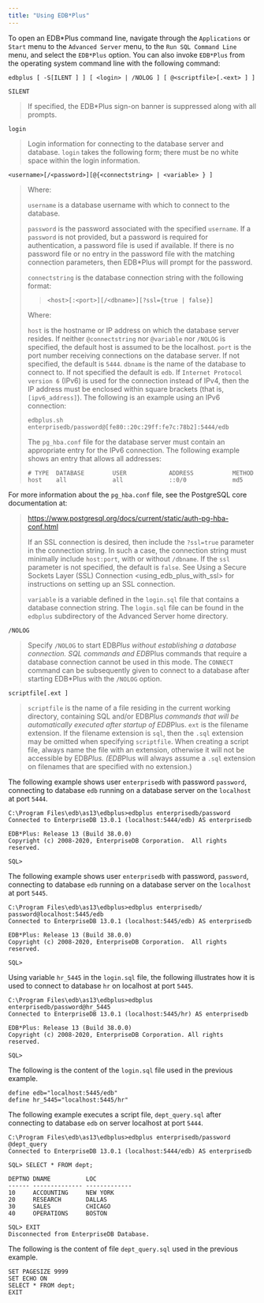 ```yaml
---
title: "Using EDB*Plus"
---
```


<div id="using_edb_plus" class="registered_link"></div>


<div id="starting_edb_plus" class="registered_link"></div>

To open an EDB*Plus command line, navigate through the `Applications` or `Start` menu to the `Advanced Server` menu, to the `Run SQL Command Line` menu, and select the `EDB*Plus` option. You can also invoke `EDB*Plus` from the operating system command line with the following command:

``` text
edbplus [ -S[ILENT ] ] [ <login> | /NOLOG ] [ @<scriptfile>[.<ext> ] ]
```

`SILENT`

> If specified, the EDB*Plus sign-on banner is suppressed along with all prompts.

`login`

> Login information for connecting to the database server and database. `login` takes the following form; there must be no white space within the login information.

`<username>[/<password>][@{<connectstring> | <variable> } ]`

> Where:
> 
> `username` is a database username with which to connect to the database.
> 
> `password` is the password associated with the specified `username`. If a `password` is not provided, but a password is required for authentication, a password file is used if available. If there is no password file or no entry in the password file with the matching connection parameters, then EDB*Plus will prompt for the password.
> 
> `connectstring` is the database connection string with the following format:
> 
> > 
> > 
> > ``` text
> > <host>[:<port>][/<dbname>][?ssl={true | false}]
> > ```
> 
> Where:
> 
> `host` is the hostname or IP address on which the database server resides. If neither `@connectstring` nor `@variable` nor `/NOLOG` is specified, the default host is assumed to be the localhost. `port` is the port number receiving connections on the database server. If not specified, the default is `5444`. `dbname` is the name of the database to connect to. If not specified the default is `edb`. If `Internet Protocol version 6` (IPv6) is used for the connection instead of IPv4, then the IP address must be enclosed within square brackets (that is, `[ipv6_address]`). The following is an example using an IPv6 connection:
> 
> ``` text
> edbplus.sh enterprisedb/password@[fe80::20c:29ff:fe7c:78b2]:5444/edb
> ```
> 
> The `pg_hba.conf` file for the database server must contain an appropriate entry for the IPv6 connection. The following example shows an entry that allows all addresses:
> 
> ``` text
> # TYPE  DATABASE        USER            ADDRESS           METHOD
> host    all             all             ::0/0             md5
> ```

For more information about the `pg_hba.conf` file, see the PostgreSQL core documentation at:

> <https://www.postgresql.org/docs/current/static/auth-pg-hba-conf.html>
> 
> If an SSL connection is desired, then include the `?ssl=true` parameter in the connection string. In such a case, the connection string must minimally include `host:port`, with or without `/dbname`. If the `ssl` parameter is not specified, the default is `false`. See <span class="title-ref">Using a Secure Sockets Layer (SSL) Connection \<using_edb_plus_with_ssl\></span> for instructions on setting up an SSL connection.
> 
> `variable` is a variable defined in the `login.sql` file that contains a database connection string. The `login.sql` file can be found in the `edbplus` subdirectory of the Advanced Server home directory.

`/NOLOG`

> Specify `/NOLOG` to start EDB*Plus without establishing a database connection. SQL commands and EDB*Plus commands that require a database connection cannot be used in this mode. The `CONNECT` command can be subsequently given to connect to a database after starting EDB*Plus with the `/NOLOG` option.

`scriptfile[.ext ]`

> `scriptfile` is the name of a file residing in the current working directory, containing SQL and/or EDB*Plus commands that will be automatically executed after startup of EDB*Plus. `ext` is the filename extension. If the filename extension is `sql`, then the `.sql` extension may be omitted when specifying `scriptfile`. When creating a script file, always name the file with an extension, otherwise it will not be accessible by EDB*Plus. (EDB*Plus will always assume a `.sql` extension on filenames that are specified with no extension.)

The following example shows user `enterprisedb` with password `password`, connecting to database `edb` running on a database server on the `localhost` at port `5444`.

``` text
C:\Program Files\edb\as13\edbplus>edbplus enterprisedb/password
Connected to EnterpriseDB 13.0.1 (localhost:5444/edb) AS enterprisedb

EDB*Plus: Release 13 (Build 38.0.0)
Copyright (c) 2008-2020, EnterpriseDB Corporation.  All rights reserved.

SQL>
```

The following example shows user `enterprisedb` with password, `password`, connecting to database `edb` running on a database server on the `localhost` at port `5445`.

``` text
C:\Program Files\edb\as13\edbplus>edbplus enterprisedb/
password@localhost:5445/edb
Connected to EnterpriseDB 13.0.1 (localhost:5445/edb) AS enterprisedb

EDB*Plus: Release 13 (Build 38.0.0)
Copyright (c) 2008-2020, EnterpriseDB Corporation.  All rights reserved.

SQL>
```

Using variable `hr_5445` in the `login.sql` file, the following illustrates how it is used to connect to database `hr` on localhost at port `5445`.

``` text
C:\Program Files\edb\as13\edbplus>edbplus enterprisedb/password@hr_5445
Connected to EnterpriseDB 13.0.1 (localhost:5445/hr) AS enterprisedb

EDB*Plus: Release 13 (Build 38.0.0)
Copyright (c) 2008-2020, EnterpriseDB Corporation. All rights reserved.

SQL>
```

The following is the content of the `login.sql` file used in the previous example.

``` text
define edb="localhost:5445/edb"
define hr_5445="localhost:5445/hr"
```

The following example executes a script file, `dept_query.sql` after connecting to database `edb` on server localhost at port `5444`.

``` text
C:\Program Files\edb\as13\edbplus>edbplus enterprisedb/password @dept_query
Connected to EnterpriseDB 13.0.1 (localhost:5444/edb) AS enterprisedb

SQL> SELECT * FROM dept;

DEPTNO DNAME          LOC
------ -------------- -------------
10     ACCOUNTING     NEW YORK
20     RESEARCH       DALLAS
30     SALES          CHICAGO
40     OPERATIONS     BOSTON

SQL> EXIT
Disconnected from EnterpriseDB Database.
```

The following is the content of file `dept_query.sql` used in the previous example.

``` text
SET PAGESIZE 9999
SET ECHO ON
SELECT * FROM dept;
EXIT
```
